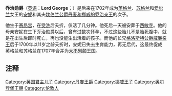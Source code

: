 {{noteTA
|1=zh-cn:威斯敏斯特教堂;zh-tw:西敏寺;zh-hk:西敏寺;zh-sg:西敏寺;
}}
{{Infobox royalty
| name = 乔治勋爵<br/>Lord George
| house = [[奥尔登堡王朝|奥尔登堡王朝]]
| father = [[丹麦的乔治亲王|丹麦的乔治亲王]]
| mother = [[安妮_(英国女王)|安妮公主]]（后来的[[英国君主列表|大不列颠女王]]）
| birth_date = {{Birth date|1692|4|17|df=yes}}
| birth_place = [[伦敦|伦敦]][[赛昂宫|赛昂宫]]
| death_date = {{Death date and age|1692|4|17|1692|4|17|df=yes}}
| death_place = [[伦敦|伦敦]][[赛昂宫|赛昂宫]]
| date of burial = 1692年4月18日
| place of burial = 伦敦[[西敏寺|西敏寺]]
|}}
'''乔治勋爵'''（[[英语|英语]]：'''Lord George'''；{{bd|1692年|4月17日|1692年|4月17日}}）是后来在1702年成为[[英格蘭王国|英格兰]]、[[蘇格蘭王国|苏格兰]]和[[愛爾蘭王国|爱尔兰]]女王的[[安妮_(英国女王)|安妮]]和其夫[[丹麥的喬治親王|坎伯兰公爵丹麦和挪威的乔治亲王]]的次子。

他生于[[赛昂宫|赛昂宫]]，在[[受洗|受洗]]后夭折，仅活了几分钟。他死后一天被安葬于[[西敏寺|西敏寺]]。他的母亲安妮在生下乔治勋爵以后，曾有过数次怀孕，不过这些胎儿不是胎死腹中，就是在出生后即时死亡，再也没能生出活着的孩子。而他的长兄[[格洛斯特公爵威廉王子|格洛斯特公爵威廉亲王]]后于1700年以11岁之龄夭折时，安妮已失去生育能力，再无后代，这最终促成英格兰和苏格兰在1707年合并为[[大不列颠王国|大不列颠王国]]。

{{ahnentafel top|width=100%|丹麦的乔治勋爵<ref name="Paget">{{cite book | last = Paget | first = Gerald | title = The Lineage & Ancestry of HRH Prince Charles, Prince of Wales | year = 1977 | publisher =  | location =Bell, Taylor, Baker, and Collins. | OCLC =632784640}}</ref>{{rp|110–112}}}}
{{ahnentafel-compact5|align=center
|style=font-size: 90%; line-height: 110%;
|border=1
|boxstyle=padding-top: 0; padding-bottom: 0;
|boxstyle_1=background-color: #fcc;
|boxstyle_2=background-color: #fb9;
|boxstyle_3=background-color: #ffc;
|boxstyle_4=background-color: #bfc;
|boxstyle_5=background-color: #9fe;
|1='''丹麦的乔治勋爵'''
|2='''父：'''[[丹麦的乔治亲王|丹麦的乔治亲王]]
|3='''母：'''[[安妮女王|英格兰的安妮]]
|4='''祖父：'''[[弗雷德里克三世|丹麦的弗雷德里克三世]]
|5='''祖母：'''{{link-en|不论瑞克-吕讷堡的索菲·爱玛莉娅|Sophie Amalie of Brunswick-Lüneburg}}
|6='''外祖父：'''[[詹姆斯二世_(英格兰)|英格兰的詹姆斯二世]]
|7='''外祖母：'''[[安妮·海德|安妮·海德]]
|8='''曾祖父：'''[[克里斯蒂安四世|丹麦的克里斯蒂安四世]]
|9='''曾祖母：'''{{link-en|勃兰登堡的安娜·卡塔琳娜|Anne Catherine of Brandenburg}}
|10='''外曾祖父：'''{{link-en|格奥尔格 (不伦瑞克-吕讷堡公爵)|George, Duke of Brunswick-Lüneburg|不伦瑞克-吕讷堡公爵格奥尔格}}
|11='''外曾祖母：'''{{link-en|黑森-达姆施塔特的安娜·莉奥诺|Anne Eleonore of Hesse-Darmstadt}}
|12='''外曾祖父：'''[[查理一世_(英格兰)|英格兰的查理一世]]
|13='''外曾祖母：'''[[亨利埃塔·玛丽亚|法兰西的亨利埃塔·玛丽亚]]
|14='''外曾祖父：'''[[第一代克拉伦登伯爵爱德华·海德|第一代克拉伦登伯爵爱德华·海德]]
|15='''外曾祖母：'''{{link-en|克拉伦登伯爵夫人弗朗西斯·海德|Frances Hyde, Countess of Clarendon|艾尔斯伯里·海德}}
|16='''高祖父：'''[[弗雷德里克二世|丹麦的弗雷德里克二世]]
|17='''高祖母：'''{{link-en|梅克伦堡-居斯特罗的索菲|Sophie of Mecklenburg-Güstrow}}
|18='''外高祖父：'''[[約阿希姆·腓特烈|勃兰登堡选侯约阿希姆三世·弗雷德里希]]
|19='''外高祖母：'''{{link-en|勃兰登堡-昆斯特林的卡塔琳娜|Catherine of Brandenburg-Küstrin}}
|20='''外高祖父：'''{{link-en|威廉 (不伦瑞克-吕讷堡公爵)|William, Duke of Brunswick-Lüneburg|不伦瑞克-吕讷堡公爵威廉}}
|21='''外高祖母：'''{{link-en|丹麦的多萝西娅 (不论瑞克-吕讷堡公爵夫人)|Dorothea of Denmark, Duchess of Brunswick-Lüneburg|丹麦的多萝西娅}}
|22='''外高祖父：'''{{link-en|路德维希五世 (黑森-达姆施塔特伯爵)|Louis V, Landgrave of Hesse-Darmstadt|黑森-达姆施塔特伯爵路德维希五世}}
|23='''外高祖母：'''{{link-en|勃兰登堡的玛德莲娜|Magdalene of Brandenburg}}
|24='''外高祖父：'''[[詹姆斯一世_(英格兰)|詹姆斯六世及一世]]
|25='''外高祖母：'''[[丹麦的安妮|丹麦的安娜]]
|26='''外高祖父：'''[[亨利四世_(法兰西)|法兰西的昂赫伊四世]]
|27='''外高祖母：'''[[玛丽·德·美第奇|美第奇的玛丽亚]]
|28='''外高祖父：'''{{link-en|亨利·海德 (1634年逝世)|Henry Hyde (died 1634)|亨利·海德}}
|29='''外高祖母：''' 玛丽·兰福德
|30='''外高祖父：'''{{link-en|第一代从男爵托马斯·艾尔斯伯里爵士|Sir Thomas Aylesbury, 1st Baronet|托马斯·艾尔斯伯里}}
|31='''外高祖母：'''安妮·登曼
}}

== 注释 ==

{{reflist}}
{{ahnentafel bottom}}

{{DEFAULTSORT:George}}
[[Category:英国君主儿子|Category:英国君主儿子]]
[[Category:丹麥王爵|Category:丹麥王爵]]
[[Category:挪威王子|Category:挪威王子]]
[[Category:奥尔登堡王朝|Category:奥尔登堡王朝]]
[[Category:伦敦人|Category:伦敦人]]